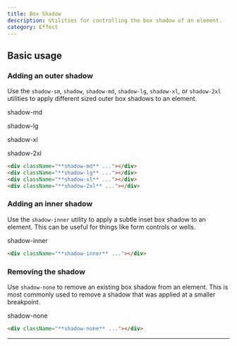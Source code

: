 ```yaml
---
title: Box Shadow
description: Utilities for controlling the box shadow of an element.
category: Effect
---
```



## Basic usage

### Adding an outer shadow

Use the `shadow-sm`, `shadow`, `shadow-md`, `shadow-lg`, `shadow-xl`, or `shadow-2xl` utilities to apply different sized outer box shadows to an element.

<Example p="none" lightOnly={true}>
  <div className="flex sm:block overflow-scroll sm:overflow-visible scroll-p-8">
  <div className="flex items-center justify-around gap-12 font-mono font-bold shrink-0 p-8">
    <div className="flex flex-col items-center shrink-0">
      <p className="font-medium text-sm text-slate-500 font-mono text-center mb-3">shadow-md</p>
      <div className="w-24 h-24 rounded-lg bg-white shadow-md"></div>
    </div>
    <div className="flex flex-col items-center shrink-0">
      <p className="font-medium text-sm text-slate-500 font-mono text-center mb-3">shadow-lg</p>
      <div className="w-24 h-24 rounded-lg bg-white shadow-lg"></div>
    </div>
    <div className="flex flex-col items-center shrink-0">
      <p className="font-medium text-sm text-slate-500 font-mono text-center mb-3">shadow-xl</p>
      <div className="w-24 h-24 rounded-lg bg-white shadow-xl"></div>
    </div>
    <div className="flex flex-col items-center shrink-0">
      <p className="font-medium text-sm text-slate-500 font-mono text-center mb-3">shadow-2xl</p>
      <div className="w-24 h-24 rounded-lg bg-white shadow-2xl"></div>
    </div>
  </div>
  </div>
</Example>

```html
<div className="**shadow-md** ..."></div>
<div className="**shadow-lg** ..."></div>
<div className="**shadow-xl** ..."></div>
<div className="**shadow-2xl** ..."></div>
```

### Adding an inner shadow

Use the `shadow-inner` utility to apply a subtle inset box shadow to an element. This can be useful for things like form controls or wells.

<Example lightOnly={true}>
  <div className="flex items-center justify-around gap-4 font-mono font-bold">
    <div className="flex flex-col items-center">
      <p className="font-medium text-sm text-slate-500 font-mono text-center mb-3">shadow-inner</p>
      <div className="w-24 h-24 rounded-lg bg-white shadow-inner ring-1 ring-black/5"></div>
    </div>
  </div>
</Example>

```html
<div className="**shadow-inner** ..."></div>
```

### Removing the shadow

Use `shadow-none` to remove an existing box shadow from an element. This is most commonly used to remove a shadow that was applied at a smaller breakpoint.

<Example lightOnly={true}>
  <div className="flex items-center justify-around gap-4 font-mono font-bold">
    <div className="flex flex-col items-center">
      <p className="font-medium text-sm text-slate-500 font-mono text-center mb-3">shadow-none</p>
      <div className="w-24 h-24 rounded-lg bg-white shadow-none"></div>
    </div>
  </div>
</Example>

```html
<div className="**shadow-none** ..."></div>
```

---

